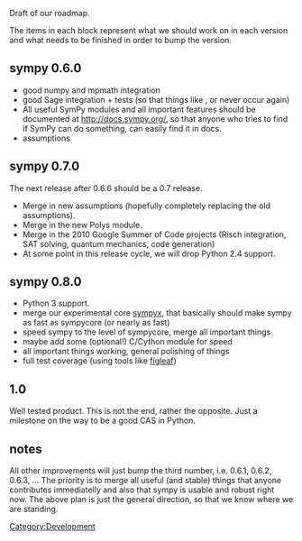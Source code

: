 Draft of our roadmap.

The items in each block represent what we should work on in each version and what needs to be finished in order to bump the version.

== sympy 0.6.0 ==

* good numpy and mpmath integration
* good Sage integration + tests (so that things like {{issue|881}}, {{issue|882}} or {{issue|924}} never occur again)
* All useful SymPy modules and all important features should be documented at http://docs.sympy.org/, so that anyone who tries to find if SymPy can do something, can easily find it in docs.
* assumptions

== sympy 0.7.0 ==

The next release after 0.6.6 should be a 0.7 release.
* Merge in new assumptions (hopefully completely replacing the old assumptions).
* Merge in the new Polys module. 
* Merge in the 2010 Google Summer of Code projects (Risch integration, SAT solving, quantum mechanics, code generation)
* At some point in this release cycle, we will drop Python 2.4 support.

== sympy 0.8.0 ==

* Python 3 support.
* merge our experimental core [http://groups.google.com/group/sympy/browse_thread/thread/aa3f4263bc3f7e23 sympyx], that basically should make sympy as fast as sympycore (or nearly as fast)
* speed sympy to the level of sympycore, merge all important things
* maybe add some (optional!) C/Cython module for speed
* all important things working, general polishing of things
* full test coverage (using tools like [http://darcs.idyll.org/~t/projects/figleaf/doc/ figleaf])

== 1.0 ==

Well tested  product. This is not the end, rather the opposite. Just a milestone on the way to be a good CAS in Python.

== notes ==

All other improvements will just bump the third number, i.e. 0.6.1, 0.6.2, 0.6.3, ... The priority is to merge all useful (and stable) things that anyone contributes immediatelly and also that sympy is usable and robust right now. The above plan is just the general direction, so that we know where we are standing.

[[Category:Development]]
